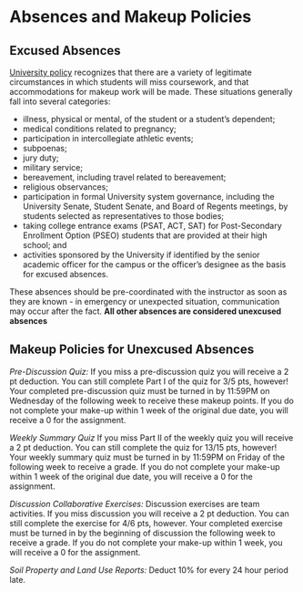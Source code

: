 # Absences and Makeup Policies

## Excused Absences {#sec-absences}

[University policy](https://policy.umn.edu/education/makeupwork) recognizes that there are a variety of legitimate circumstances in which students will miss coursework, and that accommodations for makeup work will be made. These situations generally fall into several categories:

-   illness, physical or mental, of the student or a student's dependent;
-   medical conditions related to pregnancy;
-   participation in intercollegiate athletic events;
-   subpoenas;
-   jury duty;
-   military service;
-   bereavement, including travel related to bereavement;
-   religious observances;
-   participation in formal University system governance, including the University Senate, Student Senate, and Board of Regents meetings, by students selected as representatives to those bodies;
-   taking college entrance exams (PSAT, ACT, SAT) for Post-Secondary Enrollment Option (PSEO) students that are provided at their high school; and
-   activities sponsored by the University if identified by the senior academic officer for the campus or the officer's designee as the basis for excused absences.

These absences should be pre-coordinated with the instructor as soon as they are known - in emergency or unexpected situation, communication may occur after the fact. **All other absences are considered unexcused absences**

## Makeup Policies for Unexcused Absences {#sec-unexcusedabsences}

*Pre-Discussion Quiz:* If you miss a pre-discussion quiz you will receive a 2 pt deduction. You can still complete Part I of the quiz for 3/5 pts, however! Your completed pre-discussion quiz must be turned in by 11:59PM on Wednesday of the following week to receive these makeup points. If you do not complete your make-up within 1 week of the original due date, you will receive a 0 for the assignment.

*Weekly Summary Quiz* If you miss Part II of the weekly quiz you will receive a 2 pt deduction. You can still complete the quiz for 13/15 pts, however! Your weekly summary quiz must be turned in by 11:59PM on Friday of the following week to receive a grade. If you do not complete your make-up within 1 week of the original due date, you will receive a 0 for the assignment.

*Discussion Collaborative Exercises:* Discussion exercises are team activities. If you miss discussion you will receive a 2 pt deduction. You can still complete the exercise for 4/6 pts, however. Your completed exercise must be turned in by the beginning of discussion the following week to receive a grade. If you do not complete your make-up within 1 week, you will receive a 0 for the assignment.

*Soil Property and Land Use Reports:* Deduct 10% for every 24 hour period late.
